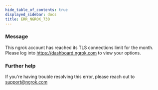 ```yaml
---
hide_table_of_contents: true
displayed_sidebar: docs
title: ERR_NGROK_730
---
```




### Message

This ngrok account has reached its TLS connections limit for the month. Please log into https://dashboard.ngrok.com to view your options.

<ErrorDetails error="err_ngrok_730" />

### Further help

If you're having trouble resolving this error, please reach out to [support@ngrok.com](mailto:support@ngrok.com?subject=Help%20with%20ERR_NGROK_730)

